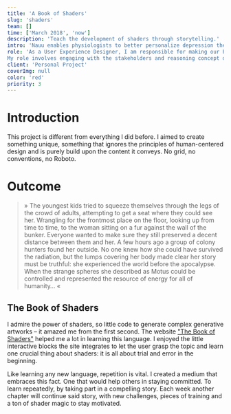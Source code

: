 ```yaml
---
title: 'A Book of Shaders'
slug: 'shaders'
team: []
time: ['March 2018', 'now']
description: 'Teach the development of shaders through storytelling.'
intro: 'Nauu enables physiologists to better personalize depression therapy and gives the patient feedback on the progress they make.'
role: 'As a User Experience Designer, I am responsible for making our PhotoEditorSDK functional and accessible. I am also responsible for the visual design of the mobile and web application. 
My role involves engaging with the stakeholders and reasoning concept decisions, user research, envisioning and conceptualizing new functions of the SDK, creating prototypes and user testings.'
client: 'Personal Project'
coverImg: null
color: 'red'
priority: 3
---
```




# Introduction

This project is different from everything I did before. I aimed to create something unique, something that ignores the principles of human-centered design and is purely build upon the content it conveys.
No grid, no conventions, no Roboto.

# Outcome

<Vimeo
    src="https://player.vimeo.com/video/311080051?autoplay=1&loop=1"
    width={1056}
    height={574}
/>

> » The youngest kids tried to squeeze themselves through the legs of the crowd of adults, attempting to get a seat where they could see her. Wrangling for the frontmost place on the floor, looking up from time to time, to the woman sitting on a fur against the wall of the bunker. Everyone wanted to make sure they still preserved a decent distance between them and her. A few hours ago a group of colony hunters found her outside. No one knew how she could have survived the radiation, but the lumps covering her body made clear her story must be truthful: she experienced the world before the apocalypse. When the strange spheres she described as Motus could be controlled and represented the resource of energy for all of humanity… «

## The Book of Shaders

I admire the power of shaders, so little code to generate complex generative artworks – it amazed me from the first second.
The website ["The Book of Shaders"](https://thebookofshaders.com/) helped me a lot in learning this language. I enjoyed the little interactive blocks the site integrates to let the user grasp the topic and learn one crucial thing about shaders: it is all about trial and error in the beginning.

Like learning any new language, repetition is vital. I created a medium that embraces this fact. One that would help others in staying committed. To learn repeatedly, by taking part in a compelling story. Each week another chapter will continue said story, with new challenges, pieces of training and a ton of shader magic to stay motivated.
